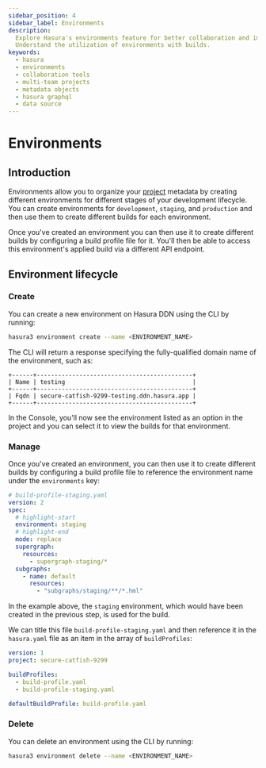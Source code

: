 ```yaml
---
sidebar_position: 4
sidebar_label: Environments
description:
  Explore Hasura's environments feature for better collaboration and improved organization in a multi-team project.
  Understand the utilization of environments with builds.
keywords:
  - hasura
  - environments
  - collaboration tools
  - multi-team projects
  - metadata objects
  - hasura graphql
  - data source
---
```


# Environments

## Introduction

Environments allow you to organize your [project](/ci-cd/projects.mdx) metadata by creating different environments for
different stages of your development lifecycle. You can create environments for `development`, `staging`, and
`production` and then use them to create different builds for each environment.

Once you've created an environment you can then use it to create different builds by configuring a build profile file
for it. You'll then be able to access this environment's applied build via a different API endpoint.

## Environment lifecycle

### Create

You can create a new environment on Hasura DDN using the CLI by running:

```bash
hasura3 environment create --name <ENVIRONMENT_NAME>
```

The CLI will return a response specifying the fully-qualified domain name of the environment, such as:

```text
+------+--------------------------------------------+
| Name | testing                                    |
+------+--------------------------------------------+
| Fqdn | secure-catfish-9299-testing.ddn.hasura.app |
+------+--------------------------------------------+
```

In the Console, you'll now see the environment listed as an option in the project and you can select it to view the
builds for that environment.

### Manage

Once you've created an environment, you can then use it to create different builds by configuring a build profile file
to reference the environment name under the `environments` key:

```yaml
# build-profile-staging.yaml
version: 2
spec:
  # highlight-start
  environment: staging
  # highlight-end
  mode: replace
  supergraph:
    resources:
      - supergraph-staging/*
  subgraphs:
    - name: default
      resources:
        - "subgraphs/staging/**/*.hml"
```

In the example above, the `staging` environment, which would have been created in the previous step, is used for the
build.

We can title this file `build-profile-staging.yaml` and then reference it in the `hasura.yaml` file as an item in the
array of `buildProfiles`:

```yaml
version: 1
project: secure-catfish-9299

buildProfiles:
  - build-profile.yaml
  - build-profile-staging.yaml

defaultBuildProfile: build-profile.yaml
```

### Delete

You can delete an environment using the CLI by running:

```bash
hasura3 environment delete --name <ENVIRONMENT_NAME>
```
